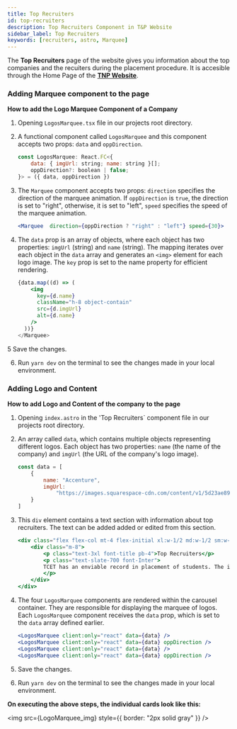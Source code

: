 ```yaml
---
title: Top Recruiters
id: top-recruiters
description: Top Recruiters Component in T&P Website
sidebar_label: Top Recruiters
keywords: [recruiters, astro, Marquee]
---
```


The **Top Recruiters** page of the website gives you information about the top companies and the recuiters during the placement procedure. It is accesible through the Home Page of the [**TNP Website**](https://tnp.tcetmumbai.in/).

### Adding Marquee component to the page

**How to add the Logo Marquee Component of a Company**

1. Opening `LogosMarquee.tsx` file in our projects root directory.

2. A functional component called `LogosMarquee` and this component accepts two props: `data` and `oppDirection`.

    ```jsx title="LogosMarquee.tsx" {3-6} showLineNumbers
    const LogosMarquee: React.FC<{
        data: { imgUrl: string; name: string }[];
        oppDirection?: boolean | false;
    }> = ({ data, oppDirection })
    ```

3. The `Marquee` component accepts two props: `direction` specifies the direction of the marquee animation. If `oppDirection` is `true`, the direction is set to "right", otherwise, it is set to "left", `speed` specifies the speed of the marquee animation. 

    ```jsx title="LogosMarquee.tsx" {8} showLineNumbers
    <Marquee  direction={oppDirection ? "right" : "left"} speed={30}>
    ```

4. The `data` prop is an array of objects, where each object has two properties: `imgUrl` (string) and `name` (string). The mapping iterates over each object in the `data` array and generates an `<img>` element for each logo image. The `key` prop is set to the name property for efficient rendering.

    ```jsx title="LogosMarquee.tsx" {9-18} showLineNumbers
    {data.map((d) => (
        <img
          key={d.name}
          className="h-8 object-contain"
          src={d.imgUrl}
          alt={d.name}
        />
      ))}
    </Marquee>
    ```

5 Save the changes.

6. Run `yarn dev` on the terminal to see the changes made in your local environment. 

### Adding Logo and Content

**How to add Logo and Content of the company to the page**

1. Opening `index.astro` in the 'Top Recruiters` component file in our projects root directory.

2. An array called `data`, which contains multiple objects representing different logos. Each object has two properties: `name` (the name of the company) and `imgUrl` (the URL of the company's logo image).

    ```jsx title="index.astro" {4-9} showLineNumbers
    const data = [
        {
            name: "Accenture",
            imgUrl:
                "https://images.squarespace-cdn.com/content/v1/5d23ae890b7dee000180ec51/1586367987659-BZ5L8BA1UZBLNVFMATYK/ke17ZwdGBToddI8pDm48kPjg6bM-W17gCtBWJ8Mjp2AUqsxRUqqbr1mOJYKfIPR7LoDQ9mXPOjoJoqy81S2I8N_N4V1vUb5AoIIIbLZhVYwL8IeDg6_3B-BRuF4nNrNcQkVuAT7tdErd0wQFEGFSnBItPiluyZS-UhYJJ6omcW3Y-2_8y8J8iHad74oPUfQWBOqOCHXbC31Z0m-iT7ZRQQ/accenturelogo.png",
        }
    ]
    ```
  
3. This `div` element contains a text section with information about top recruiters. The text can be added added or edited from this section.

    ```jsx title="index.astro" {46-55} showLineNumbers
    <div class="flex flex-col mt-4 flex-initial xl:w-1/2 md:w-1/2 sm:w-full">
        <div class="m-8">
            <p class="text-3xl font-title pb-4">Top Recruiters</p>
            <p class="text-slate-700 font-Inter">
            TCET has an enviable record in placement of students. The institute has been accredited by major companies like Infosys, Tata Consultancy Services, iGATE, and Tech mahindra, etc.
            </p>
        </div>
    </div>
    ```

4. The four `LogosMarquee` components are rendered within the carousel container. They are responsible for displaying the marquee of logos. Each `LogosMarquee` component receives the `data` prop, which is set to the `data` array defined earlier. 

    ```jsx title="index.astro" {68-71} showLineNumbers
    <LogosMarquee client:only="react" data={data} />
    <LogosMarquee client:only="react" data={data} oppDirection />
    <LogosMarquee client:only="react" data={data} />
    <LogosMarquee client:only="react" data={data} oppDirection />
    ```

5. Save the changes.

6. Run `yarn dev` on the terminal to see the changes made in your local environment.

**On executing the above steps, the individual cards look like this:**


<img src={LogoMarquee_img} style={{ border: "2px solid gray" }} />

<br />
<br />